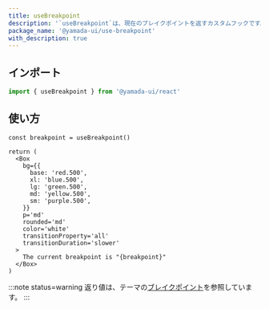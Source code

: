 ```yaml
---
title: useBreakpoint
description: '`useBreakpoint`は、現在のブレイクポイントを返すカスタムフックです。このフックは、ウィンドウのサイズの変更を監視し、適切な値を返します。'
package_name: '@yamada-ui/use-breakpoint'
with_description: true
---
```


## インポート

```ts
import { useBreakpoint } from '@yamada-ui/react'
```

## 使い方

```tsx functional=true
const breakpoint = useBreakpoint()

return (
  <Box
    bg={{
      base: 'red.500',
      xl: 'blue.500',
      lg: 'green.500',
      md: 'yellow.500',
      sm: 'purple.500',
    }}
    p='md'
    rounded='md'
    color='white'
    transitionProperty='all'
    transitionDuration='slower'
  >
    The current breakpoint is "{breakpoint}"
  </Box>
)
```

:::note status=warning
返り値は、テーマの[ブレイクポイント](/docs/styled-system/theming/default-theme#breakpoint)を参照しています。
:::
